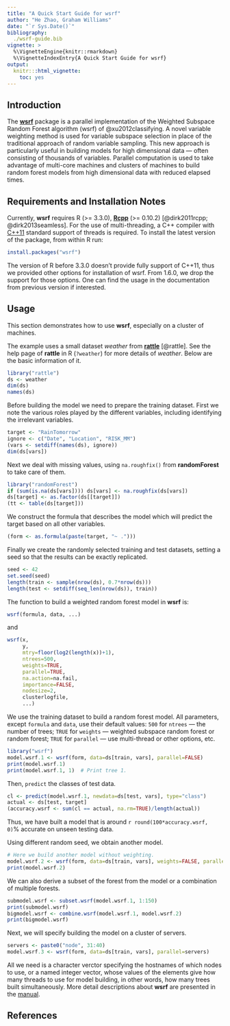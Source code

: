 ```yaml
---
title: "A Quick Start Guide for wsrf"
author: "He Zhao, Graham Williams"
date: "`r Sys.Date()`"
bibliography:
  ./wsrf-guide.bib
vignette: >
  %\VignetteEngine{knitr::rmarkdown}
  %\VignetteIndexEntry{A Quick Start Guide for wsrf}
output:
  knitr:::html_vignette:
    toc: yes
---
```


## Introduction ##

The [**wsrf**](https://cran.r-project.org/package=wsrf) package is a
parallel implementation of the Weighted Subspace Random Forest
algorithm (wsrf) of @xu2012classifying.  A novel variable weighting
method is used for variable subspace selection in place of the
traditional approach of random variable sampling.  This new approach
is particularly useful in building models for high dimensional data
--- often consisting of thousands of variables.  Parallel computation
is used to take advantage of multi-core machines and clusters of
machines to build random forest models from high dimensional data with
reduced elapsed times.

## Requirements and Installation Notes ##

Currently, **wsrf** requires R (>= 3.3.0),
[**Rcpp**](https://cran.r-project.org/package=Rcpp) (>= 0.10.2)
[@dirk2011rcpp; @dirk2013seamless].  For the use of multi-threading, a
C++ compiler with [C++11](https://en.wikipedia.org/wiki/C%2B%2B11)
standard support of threads is required.  To install the latest
version of the package, from within R run:

```r
install.packages("wsrf")
```

The version of R before 3.3.0 doesn't provide fully support of C++11,
thus we provided other options for installation of wsrf.  From 1.6.0,
we drop the support for those options.  One can find the usage in the
documentation from previous version if interested.

## Usage ##

This section demonstrates how to use **wsrf**, especially on a cluster
of machines.

The example uses a small dataset *weather* from
[**rattle**](https://cran.r-project.org/package=rattle) [@rattle].
See the help page of **rattle** in R (`?weather`) for more details of
*weather*.  Below are the basic information of it.

```r
library("rattle")
ds <- weather
dim(ds)
names(ds)
```

Before building the model we need to prepare the training dataset.
First we note the various roles played by the different variables,
including identifying the irrelevant variables.

```r
target <- "RainTomorrow"
ignore <- c("Date", "Location", "RISK_MM")
(vars <- setdiff(names(ds), ignore))
dim(ds[vars])
```

Next we deal with missing values, using `na.roughfix()` from
**randomForest** to take care of them.

```r
library("randomForest")
if (sum(is.na(ds[vars]))) ds[vars] <- na.roughfix(ds[vars])
ds[target] <- as.factor(ds[[target]])
(tt <- table(ds[target]))
```

We construct the formula that describes the model which will predict
the target based on all other variables.

```r
(form <- as.formula(paste(target, "~ .")))
```

Finally we create the randomly selected training and test datasets,
setting a seed so that the results can be exactly replicated.

```r
seed <- 42
set.seed(seed)
length(train <- sample(nrow(ds), 0.7*nrow(ds)))
length(test <- setdiff(seq_len(nrow(ds)), train))
```

The function to build a weighted random forest model in **wsrf** is:

```r
wsrf(formula, data, ...)
```

and

```r
wsrf(x,
     y,
     mtry=floor(log2(length(x))+1),
     ntrees=500,
     weights=TRUE,
     parallel=TRUE,
     na.action=na.fail,
     importance=FALSE,
     nodesize=2,
     clusterlogfile,
     ...)
```

We use the training dataset to build a random forest model.  All
parameters, except `formula` and `data`, use their default values:
`500` for `ntrees` --- the number of trees; `TRUE` for `weights` ---
weighted subspace random forest or random forest; `TRUE` for
`parallel` --- use multi-thread or other options, etc.

```r
library("wsrf")
model.wsrf.1 <- wsrf(form, data=ds[train, vars], parallel=FALSE)
print(model.wsrf.1)
print(model.wsrf.1, 1)  # Print tree 1.
```

Then, `predict` the classes of test data.

```r
cl <- predict(model.wsrf.1, newdata=ds[test, vars], type="class")
actual <- ds[test, target]
(accuracy.wsrf <- sum(cl == actual, na.rm=TRUE)/length(actual))
```

Thus, we have built a model that is around `r round(100*accuracy.wsrf,
0)`% accurate on unseen testing data.

Using different random seed, we obtain another model.

```r
# Here we build another model without weighting.
model.wsrf.2 <- wsrf(form, data=ds[train, vars], weights=FALSE, parallel=FALSE)
print(model.wsrf.2)
```

We can also derive a subset of the forest from the model or a
combination of multiple forests.

```r
submodel.wsrf <- subset.wsrf(model.wsrf.1, 1:150)
print(submodel.wsrf)
bigmodel.wsrf <- combine.wsrf(model.wsrf.1, model.wsrf.2)
print(bigmodel.wsrf)
```

Next, we will specify building the model on a cluster of servers.

```r
servers <- paste0("node", 31:40)
model.wsrf.3 <- wsrf(form, data=ds[train, vars], parallel=servers)
```

All we need is a character verctor specifying the hostnames of which
nodes to use, or a named integer vector, whose values of the elements
give how many threads to use for model building, in other words, how
many trees built simultaneously.  More detail descriptions about
**wsrf** are presented in the
[manual](https://cran.r-project.org/web/packages/wsrf/wsrf.pdf).

## References ##
